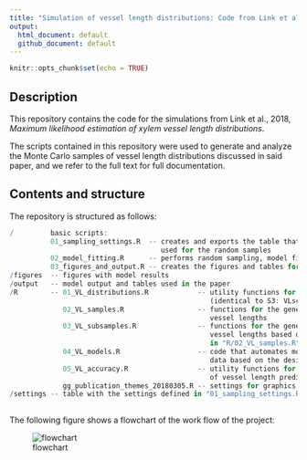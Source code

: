 ```yaml
---
title: "Simulation of vessel length distributions: Code from Link et al., 2018"
output: 
  html_document: default
  github_document: default
---
```


```r
knitr::opts_chunk$set(echo = TRUE)
```

## Description
This repository contains the code for the simulations from Link et al., 2018, *Maximum likelihood estimation of xylem vessel length distributions*. 

The scripts contained in this repository were used to generate and analyze the Monte Carlo samples of vessel length distributions discussed in said paper, and we refer to the full text for full documentation.

## Contents and structure
The repository is structured as follows: 

```r
/         basic scripts:
          01_sampling_settings.R  -- creates and exports the table that stores the settings
                                     used for the random samples
          02_model_fitting.R      -- performs random sampling, model fitting and evaluation
          03_figures_and_output.R -- creates the figures and tables for the publication
/figures  -- figures with model results
/output	  -- model output and tables used in the paper
/R        -- 01_VL_distributions.R            -- utility functions for vessel length analyses
                                                 (identical to S3: VLscripts.R, renamed for clarity)
             02_VL_samples.R                  -- functions for the generation of random samples of
                                                 vessel lengths
             03_VL_subsamples.R               -- functions for the generation of subsamples of 
                                                 vessel lengths based on the output of the scripts 
                                                 in "R/02_VL_samples.R"
             04_VL_models.R                   -- code that automates model fitting on vessel length 
                                                 data based on the desired settings
             05_VL_accuracy.R                 -- utility functions for the analysis of the accuracy
                                                 of vessel length predictions
             gg_publication_themes_20180305.R -- settings for graphics
/settings -- table with the settings defined in "01_sampling_settings.R"      
                
```

The following figure shows a flowchart of the work flow of the project:

![flowchart](figures/flowchart.png)
